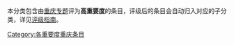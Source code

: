 本分类包含由[[Wikipedia:重庆专题|重庆专题]]评为'''高重要度'''的条目，评级后的条目会自动归入对应的子分类，详见[[Wikipedia:重庆专题/评级|评级指南]]。

{{cat importance|topic=重庆|sort=重庆|importance=高}}

{{CategoryTOC}}
[[Category:各重要度重庆条目|Category:各重要度重庆条目]]